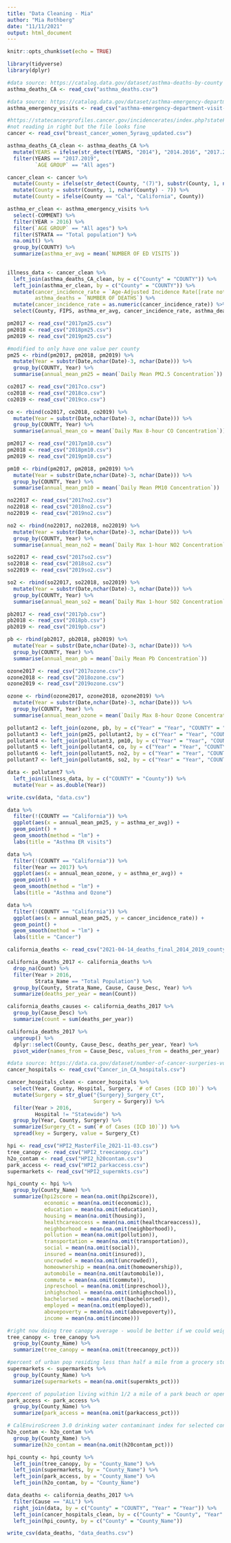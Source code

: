 ```yaml
---
title: "Data Cleaning - Mia"
author: "Mia Rothberg"
date: "11/11/2021"
output: html_document
---
```


```r
knitr::opts_chunk$set(echo = TRUE)
```

```r
library(tidyverse)
library(dplyr)
```


```r
#data source: https://catalog.data.gov/dataset/asthma-deaths-by-county
asthma_deaths_CA <- read_csv("asthma_deaths.csv")

#data source: https://catalog.data.gov/dataset/asthma-emergency-department-visit-rates 
asthma_emergency_visits <- read_csv("asthma-emergency-department-visit-rates-by-county-2015_2019.csv")

#https://statecancerprofiles.cancer.gov/incidencerates/index.php?stateFIPS=06&areatype=county&cancer=055&race=00&sex=2&age=001&stage=999&year=0&type=incd&sortVariableName=rate&sortOrder=default&output=0#results
#not reading in right but the file looks fine
cancer <- read_csv("breast_cancer_women_5yravg_updated.csv")
```

```r
asthma_deaths_CA_clean <- asthma_deaths_CA %>% 
  mutate(YEARS = ifelse(str_detect(YEARS, "2014"), "2014.2016", "2017.2019")) %>% 
  filter(YEARS == "2017.2019",
         `AGE GROUP` == "All ages")

cancer_clean <- cancer %>% 
  mutate(County = ifelse(str_detect(County, "(7)"), substr(County, 1, nchar(County) - 3), County)) %>% 
  mutate(County = substr(County, 1, nchar(County) - 7)) %>% 
  mutate(County = ifelse(County == "Cal", "California", County))

asthma_er_clean <- asthma_emergency_visits %>% 
  select(-COMMENT) %>% 
  filter(YEAR > 2016) %>% 
  filter(`AGE GROUP` == "All ages") %>%
  filter(STRATA == "Total population") %>% 
  na.omit() %>% 
  group_by(COUNTY) %>% 
  summarize(asthma_er_avg = mean(`NUMBER OF ED VISITS`))
 
```

```r
illness_data <- cancer_clean %>% 
  left_join(asthma_deaths_CA_clean, by = c("County" = "COUNTY")) %>% 
  left_join(asthma_er_clean, by = c("County" = "COUNTY")) %>% 
  mutate(cancer_incidence_rate = `Age-Adjusted Incidence Rate([rate note]) - cases per 100,000`,
         asthma_deaths = `NUMBER OF DEATHS`) %>% 
  mutate(cancer_incidence_rate = as.numeric(cancer_incidence_rate)) %>% 
  select(County, FIPS, asthma_er_avg, cancer_incidence_rate, asthma_deaths)
```

```r
pm2017 <- read_csv("2017pm25.csv")
pm2018 <- read_csv("2018pm25.csv")
pm2019 <- read_csv("2019pm25.csv")

#modified to only have one value per county
pm25 <- rbind(pm2017, pm2018, pm2019) %>% 
  mutate(Year = substr(Date,nchar(Date)-3, nchar(Date))) %>% 
  group_by(COUNTY, Year) %>% 
  summarise(annual_mean_pm25 = mean(`Daily Mean PM2.5 Concentration`))
```

```r
co2017 <- read_csv("2017co.csv")
co2018 <- read_csv("2018co.csv")
co2019 <- read_csv("2019co.csv")

co <- rbind(co2017, co2018, co2019) %>% 
  mutate(Year = substr(Date,nchar(Date)-3, nchar(Date))) %>% 
  group_by(COUNTY, Year) %>% 
  summarise(annual_mean_co = mean(`Daily Max 8-hour CO Concentration`))
```

```r
pm2017 <- read_csv("2017pm10.csv")
pm2018 <- read_csv("2018pm10.csv")
pm2019 <- read_csv("2019pm10.csv")

pm10 <- rbind(pm2017, pm2018, pm2019) %>% 
  mutate(Year = substr(Date,nchar(Date)-3, nchar(Date))) %>% 
  group_by(COUNTY, Year) %>% 
  summarise(annual_mean_pm10 = mean(`Daily Mean PM10 Concentration`))
```

```r
no22017 <- read_csv("2017no2.csv")
no22018 <- read_csv("2018no2.csv")
no22019 <- read_csv("2019no2.csv")

no2 <- rbind(no22017, no22018, no22019) %>% 
  mutate(Year = substr(Date,nchar(Date)-3, nchar(Date))) %>% 
  group_by(COUNTY, Year) %>% 
  summarise(annual_mean_no2 = mean(`Daily Max 1-hour NO2 Concentration`))
```

```r
so22017 <- read_csv("2017so2.csv")
so22018 <- read_csv("2018so2.csv")
so22019 <- read_csv("2019so2.csv")

so2 <- rbind(so22017, so22018, so22019) %>% 
  mutate(Year = substr(Date,nchar(Date)-3, nchar(Date))) %>% 
  group_by(COUNTY, Year) %>% 
  summarise(annual_mean_so2 = mean(`Daily Max 1-hour SO2 Concentration`))
```

```r
pb2017 <- read_csv("2017pb.csv")
pb2018 <- read_csv("2018pb.csv")
pb2019 <- read_csv("2019pb.csv")

pb <- rbind(pb2017, pb2018, pb2019) %>% 
  mutate(Year = substr(Date,nchar(Date)-3, nchar(Date))) %>% 
  group_by(COUNTY, Year) %>% 
  summarise(annual_mean_pb = mean(`Daily Mean Pb Concentration`))
```

```r
ozone2017 <- read_csv("2017ozone.csv")
ozone2018 <- read_csv("2018ozone.csv")
ozone2019 <- read_csv("2019ozone.csv")

ozone <- rbind(ozone2017, ozone2018, ozone2019) %>% 
  mutate(Year = substr(Date,nchar(Date)-3, nchar(Date))) %>% 
  group_by(COUNTY, Year) %>% 
  summarise(annual_mean_ozone = mean(`Daily Max 8-hour Ozone Concentration`))
```

```r
pollutant2 <- left_join(ozone, pb, by = c("Year" = "Year", "COUNTY" = "COUNTY"))
pollutant3 <- left_join(pm25, pollutant2, by = c("Year" = "Year", "COUNTY" = "COUNTY"))
pollutant4 <- left_join(pollutant3, pm10, by = c("Year" = "Year", "COUNTY" = "COUNTY"))
pollutant5 <- left_join(pollutant4, co, by = c("Year" = "Year", "COUNTY" = "COUNTY"))
pollutant6 <- left_join(pollutant5, no2, by = c("Year" = "Year", "COUNTY" = "COUNTY"))
pollutant7 <- left_join(pollutant6, so2, by = c("Year" = "Year", "COUNTY" = "COUNTY"))
```

```r
data <- pollutant7 %>% 
  left_join(illness_data, by = c("COUNTY" = "County")) %>% 
  mutate(Year = as.double(Year))
```

```r
write.csv(data, "data.csv")
```

```r
data %>% 
  filter(!(COUNTY == "California")) %>% 
  ggplot(aes(x = annual_mean_pm25, y = asthma_er_avg)) +
  geom_point() +
  geom_smooth(method = "lm") +
  labs(title = "Asthma ER visits")

data %>% 
  filter(!(COUNTY == "California")) %>% 
  filter(Year == 2017) %>% 
  ggplot(aes(x = annual_mean_ozone, y = asthma_er_avg)) +
  geom_point() +
  geom_smooth(method = "lm") +
  labs(title = "Asthma and Ozone")

data %>% 
  filter(!(COUNTY == "California")) %>% 
  ggplot(aes(x = annual_mean_pm25, y = cancer_incidence_rate)) +
  geom_point() +
  geom_smooth(method = "lm") +
  labs(title = "Cancer")
```


```r
california_deaths <- read_csv("2021-04-14_deaths_final_2014_2019_county_year_sup.csv")
```


```r
california_deaths_2017 <- california_deaths %>% 
  drop_na(Count) %>% 
  filter(Year > 2016,
         Strata_Name == "Total Population") %>% 
  group_by(County, Strata_Name, Cause, Cause_Desc, Year) %>% 
  summarize(deaths_per_year = mean(Count))
```

```r
california_deaths_causes <- california_deaths_2017 %>% 
  group_by(Cause_Desc) %>% 
  summarize(count = sum(deaths_per_year))
```

```r
california_deaths_2017 %>% 
  ungroup() %>% 
  dplyr::select(County, Cause_Desc, deaths_per_year, Year) %>% 
  pivot_wider(names_from = Cause_Desc, values_from = deaths_per_year)
```

```r
#data source: https://data.ca.gov/dataset/number-of-cancer-surgeries-volume-performed-in-california-hospitals
cancer_hospitals <- read_csv("Cancer_in_CA_hospitals.csv")
```

```r
cancer_hospitals_clean <- cancer_hospitals %>% 
  select(Year, County, Hospital, Surgery, `# of Cases (ICD 10)`) %>% 
  mutate(Surgery = str_glue("{Surgery}_Surgery_Ct",
                            Surgery = Surgery)) %>% 
  filter(Year > 2016,
         Hospital != "Statewide") %>% 
  group_by(Year, County, Surgery) %>% 
  summarize(Surgery_Ct = sum(`# of Cases (ICD 10)`)) %>% 
  spread(key = Surgery, value = Surgery_Ct)

```

```r
hpi <- read_csv("HPI2_MasterFile_2021-11-03.csv")
tree_canopy <- read_csv("HPI2_treecanopy.csv")
h2o_contam <- read_csv("HPI2_h20contam.csv")
park_access <- read_csv("HPI2_parkaccess.csv")
supermarkets <- read_csv("HPI2_supermkts.csv")

```

```r
hpi_county <- hpi %>% 
  group_by(County_Name) %>% 
  summarize(hpi2score = mean(na.omit(hpi2score)),
            economic = mean(na.omit(economic)),
            education = mean(na.omit(education)), 
            housing = mean(na.omit(housing)),
            healthcareaccess = mean(na.omit(healthcareaccess)),
            neighborhood = mean(na.omit(neighborhood)),
            pollution = mean(na.omit(pollution)),
            transportation = mean(na.omit(transportation)),
            social = mean(na.omit(social)),
            insured = mean(na.omit(insured)),
            uncrowded = mean(na.omit(uncrowded)),
            homeownership = mean(na.omit(homeownership)),
            automobile = mean(na.omit(automobile)),
            commute = mean(na.omit(commute)),
            inpreschool = mean(na.omit(inpreschool)),
            inhighschool = mean(na.omit(inhighschool)),
            bachelorsed = mean(na.omit(bachelorsed)),
            employed = mean(na.omit(employed)),
            abovepoverty = mean(na.omit(abovepoverty)),
            income = mean(na.omit(income))) 

#right now doing tree canopy average - would be better if we could weight the census tracts by area
tree_canopy <- tree_canopy %>% 
  group_by(County_Name) %>% 
  summarize(tree_canopy = mean(na.omit(treecanopy_pct)))

#percent of urban pop residing less than half a mile from a grocery store, rural pop less than 1 mile
supermarkets <- supermarkets %>% 
  group_by(County_Name) %>% 
  summarize(supermarkets = mean(na.omit(supermkts_pct)))

#percent of population living within 1/2 a mile of a park beach or open area greater than 1 acre
park_access <- park_access %>% 
  group_by(County_Name) %>% 
  summarize(park_access = mean(na.omit(parkaccess_pct)))

# CalEnviroScreen 3.0 drinking water contaminant index for selected contaminants
h2o_contam <- h2o_contam %>% 
  group_by(County_Name) %>% 
  summarize(h2o_contam = mean(na.omit(h20contam_pct)))

```

```r
hpi_county <- hpi_county %>% 
  left_join(tree_canopy, by = "County_Name") %>% 
  left_join(supermarkets, by = "County_Name") %>% 
  left_join(park_access, by = "County_Name") %>% 
  left_join(h2o_contam, by = "County_Name")
```


```r
data_deaths <- california_deaths_2017 %>% 
  filter(Cause == "ALL") %>% 
  right_join(data, by = c("County" = "COUNTY", "Year" = "Year")) %>% 
  left_join(cancer_hospitals_clean, by = c("County" = "County", "Year" = "Year")) %>% 
  left_join(hpi_county, by = c("County" = "County_Name"))
```

```r
write_csv(data_deaths, "data_deaths.csv")
```


